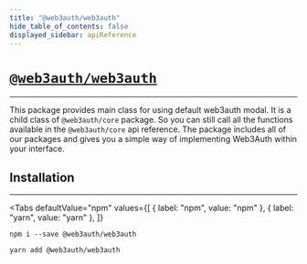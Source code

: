 ```yaml
---
title: "@web3auth/web3auth"
hide_table_of_contents: false
displayed_sidebar: apiReference
---
```


# [`@web3auth/web3auth`](https://npmjs.com/package/@web3auth/web3auth)

---


This package provides main class for using default web3auth modal. It is a child class of `@web3auth/core` package. So you can still call all the
functions available in the `@web3auth/core` api reference. The package includes all of our packages and gives you a simple way of implementing
Web3Auth within your interface.

## Installation

---

<Tabs
  defaultValue="npm"
  values={[
    { label: "npm", value: "npm" },
    { label: "yarn", value: "yarn" },
  ]}
>

<TabItem value="npm">

```shell
npm i --save @web3auth/web3auth
```

</TabItem>

<TabItem value="yarn">

```shell
yarn add @web3auth/web3auth
```

</TabItem>

</Tabs>
